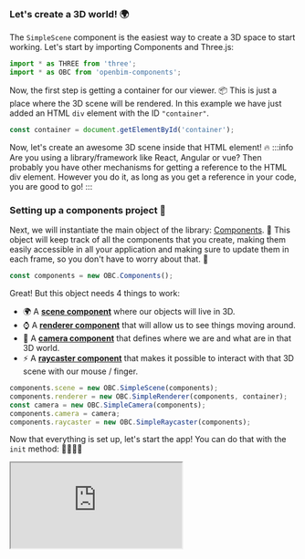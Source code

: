 ### Let's create a 3D world! 🌍
The `SimpleScene` component is the easiest way to create a 3D space to start working.
Let's start by importing Components and Three.js:

```js
import * as THREE from 'three';
import * as OBC from 'openbim-components';
```
Now, the first step is getting a container for our viewer. 📦
This is just a place where the 3D scene will be rendered.
In this example we have just added an HTML `div` element with
the ID `"container"`.

```js
const container = document.getElementById('container');
```
Now, let's create an awesome 3D scene inside that HTML element! 🔥
:::info Are you using a library/framework like React, Angular or vue?
Then probably you have other mechanisms for getting a reference to the
HTML div element. However you do it, as long as you get a reference
in your code, you are good to go!
:::
### Setting up a components project 🧰
Next, we will instantiate the main object of the library: [Components](../api/classes/components.Components). 🤖
This object will keep track of all the components that you create, making them
easily accessible in all your application and making sure to update them
in each frame, so you don't have to worry about that. 💪

```js
const components = new OBC.Components();
```
Great! But this object needs 4 things to work:
- 🌍 A **[scene component](../api/classes/components.SimpleScene)** where our objects will live in 3D.
- ⌚ A **[renderer component](../api/classes/components.SimpleRenderer)** that will allow us to see things moving around.
- 🎥 A **[camera component](../api/classes/components.SimpleCamera)** that defines where we are and what are in that 3D world.
- ⚡ A **[raycaster component](../api/classes/components.SimpleRaycaster)** that makes it possible to interact with that 3D scene with our mouse / finger.

```js
components.scene = new OBC.SimpleScene(components);
components.renderer = new OBC.SimpleRenderer(components, container);
const camera = new OBC.SimpleCamera(components);
components.camera = camera;
components.raycaster = new OBC.SimpleRaycaster(components);
```
Now that everything is set up, let's start the app! You can do that with the `init` method: 🚗💨💨💨


  <iframe src="https://ifcjs.github.io/components/src/core/SimpleScene/index.html"></iframe>

  